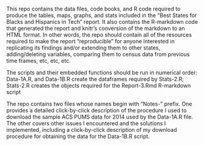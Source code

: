 This repo contains the data files, code books, and R code required to produce the tables, maps, graphs, and stats included in the "Best States for Blacks and Hispanics in Tech" report. It also contains the R-markdown code that generated the report and knitr's conversion of the markdown to an HTML format. In other words, the repo should contain all of the resources required to make the report "reproducible" for anyone interested in replicating its findings and/or extending them to other states, adding/deleting variables, comparing them to census data from previous time frames, etc, etc, etc.

The scripts and their embedded functions should be run in numerical order: Data-1A.R, and Data-1B.R create the dataframes required by Stats-2.R; Stats-2.R creates the objects required for the Report-3.Rmd R-markdown script 

The repo contains two files whose names begin with "Notes-" prefix. One provides a detailed click-by-click description of the procedure I used to download the sample ACS PUMS data for 2014 used by the Data-1A.R file. The other covers other issues I encountered and the solutions I implemented, including a click-by-click description of my download procedure for obtaining the data for the Data-1B.R script.
